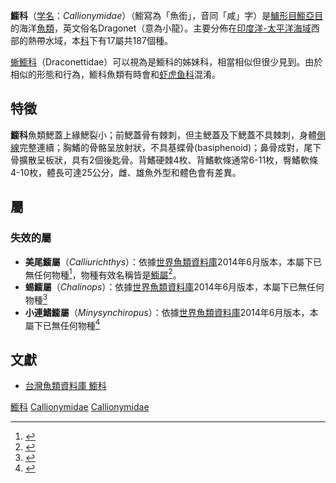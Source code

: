 {{CJK-New-Char|4C97|block=A}}
{{CJK-New-Char|2EB23|block=F}}

{{Automatic taxobox
| taxon = Callionymidae
| image = ocellated dragonet.jpg
| image_width = 300px
| image_caption = 眼斑新連鰭-{A|zh:𮬣;zh-hans:𮬣;zh-hant:䲗;zh-cn:𮬣;zh-tw:䲗;zh-hk:䲗;zh-sg:𮬣;zh-mo:䲗;}-，''Neosynchiropus ocellatus''
| authority = [[夏尔·吕西安·波拿巴|Bonaparte]], 1831
| subdivision_ranks = 屬
| subdivision =　見表
}}

'''䲗科'''（[[学名|学名]]：''Callionymidae''）（䲗寫為「魚銜」，音同「咸」字）是[[鱸形目|鱸形目]][[䲗亞目|䲗亞目]]的海洋[[魚類|魚類]]，英文俗名Dragonet（意為小龍）。主要分佈在[[印度洋-太平洋海域|印度洋-太平洋海域]]西部的熱帶水域，本[[科_(生物)|科]]下有17屬共187個種。

[[蜥䲗科|蜥䲗科]]（Draconettidae）可以視為是䲗科的姊妹科，相當相似但很少見到。由於相似的形態和行為，䲗科魚類有時會和[[虾虎鱼科|虾虎鱼科]]混淆。

==特徵==
'''䲗科'''魚類鰓蓋上緣鰓裂小；前鰓蓋骨有棘刺，但主鰓蓋及下鰓蓋不具棘刺，身體[[体侧线|側線]]完整連續；胸鰭的骨骼呈放射狀，不具基蝶骨(basiphenoid)；鼻骨成對，尾下骨擴散呈板狀，具有2個後匙骨。背鰭硬棘4枚、背鰭軟條通常6-11枚，臀鰭軟條4-10枚，體長可達25公分，雌、雄魚外型和體色會有差異。
==屬==
{{clade
|label1='''䲗科（''Callionymidae''）'''
|1={{clade
|1='''指背䲗屬（''Anaora''）'''－[[指背䲗|指背䲗]]（''Anaora tentaculata''）
|2='''擬指背䲗屬（''Anaoroides''）'''－[[擬指背䲗|擬指背䲗]]（''Anaoroides zamboanganus''）
|3='''深水䲗屬（''Bathycallionymus''）'''－[[基島深水䲗|基島深水䲗]]（''Bathycallionymus kaianus''）
|4='''[[䲗屬|䲗屬]]（''Callionymus''）'''，共104種
|5='''[[指腳䲗屬|指腳䲗屬]]（''Dactylopus''）'''，共2種
|6='''[[雙線䲗屬|雙線䲗屬]]（''Diplogrammus''）'''，共7種
|7='''[[單鰭䲗屬|單鰭䲗屬]]（''Draculo''）'''，共5種
|8='''喉褶䲗屬（''Eleutherochir''）'''－[[雙鰭喉褶䲗|雙鰭喉褶䲗]]（''Eleutherochir opercularis''）
|9='''原䲗屬（''Eocallionymus''）'''－[[蝶形原䲗|蝶形原䲗]]（''Eocallionymus papilio''）
|10='''[[棘紅䲗屬|棘紅䲗屬]]（''Foetorepus''）'''，共10種
|11='''[[新連鰭䲗屬|新連鰭䲗屬]]（''Neosynchiropus''）'''，共2種
|12='''副䲗屬（''Paracallionymus''）'''－[[長絲副䲗|長絲副䲗]]（''Paracallionymus costatus''）
|13='''[[原線䲗屬|原線䲗屬]]（''Protogrammus''）'''，共2種
|14='''擬美尾䲗屬（''Pseudocalliurichthys''）'''－[[曳絲擬美尾䲗|曳絲擬美尾䲗]]（''Pseudocalliurichthys variegatus''）
|15='''[[斜棘䲗屬|斜棘䲗屬]]（''Repomucenus''）'''，共5種
|16='''棘䲗屬（''Spinicapitichthys''）'''－[[刺首棘䲗|刺首棘䲗]]（''Spinicapitichthys spiniceps''）
|17='''[[連鰭䲗屬|連鰭䲗屬]]（''Synchiropus''）'''，共42種
}}}}

===失效的屬===
*'''美尾䲗屬'''（''Calliurichthys''）：依據[[世界魚類資料庫|世界魚類資料庫]]2014年6月版本，本屬下已無任何物種<ref>{{FishBase genus|genus=Calliurichthys|year=2014|month=6}}</ref>，物種有效名稱皆是[[䲗屬|䲗屬]]<ref name=sf>{{Cite web |url=http://www.fishbase.org/search.php |title=在世界魚類資料庫2014年6月版的搜尋 |accessdate=2014-06-21 |archive-date=2017-08-23 |archive-url=https://web.archive.org/web/20170823230232/http://www.fishbase.org/search.php |dead-url=no }}</ref>。
*'''蜴䲗屬'''（''Chalinops''）：依據[[世界魚類資料庫|世界魚類資料庫]]2014年6月版本，本屬下已無任何物種<ref>{{FishBase genus|genus=Chalinops|year=2014|month=6}}</ref>
*'''小連鰭䲗屬'''（''Minysynchiropus''）：依據[[世界魚類資料庫|世界魚類資料庫]]2014年6月版本，本屬下已無任何物種<ref>{{FishBase genus|genus=Minysynchiropus|year=2014|month=6}}</ref>

==文獻==
{{reflist}}
*[http://fishdb.sinica.edu.tw/chi/family.php?id=F453&PHPSESSID=d3rd2brdn6vct904v94cgh6061 台灣魚類資料庫 䲗科]{{Dead link|date=2018年6月 |bot=InternetArchiveBot |fix-attempted=no }}

{{䲗}}
{{Taxonbar|from=Q688312}}

[[Category:䲗科|䲗科]]
[[Category:䲗亞目|Callionymidae]]
[[Category:鱸形目|Callionymidae]]